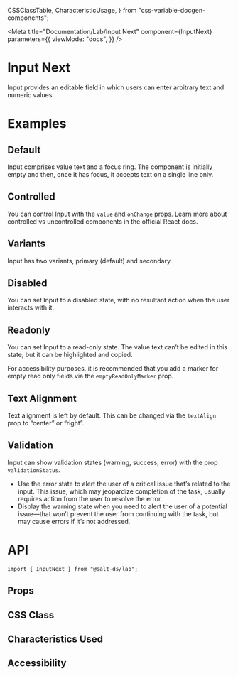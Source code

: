   CSSClassTable,
  CharacteristicUsage,
} from "css-variable-docgen-components";

<Meta
  title="Documentation/Lab/Input Next"
  component={InputNext}
  parameters={{
    viewMode: "docs",
  }}
/>

# Input Next

Input provides an editable field in which users can enter arbitrary text and numeric values.

# Examples

## Default

Input comprises value text and a focus ring. The component is initially empty and then, once it has focus, it accepts text on a single line only.

<Canvas>
  <Story id="lab-input-next--default" />
</Canvas>

## Controlled

You can control Input with the `value` and `onChange` props. Learn more about <Link href="https://react.dev/learn/sharing-state-between-components#controlled-and-uncontrolled-components">controlled vs uncontrolled components in the official React docs</Link>.

<Canvas>
  <Story id="lab-input-next--controlled" />
</Canvas>

## Variants

Input has two variants, primary (default) and secondary.

<Canvas>
  <Story id="lab-input-next--variants" />
</Canvas>

## Disabled

You can set Input to a disabled state, with no resultant action when the user interacts with it.

<Canvas>
  <Story id="lab-input-next--disabled" />
</Canvas>

## Readonly

You can set Input to a read-only state. The value text can’t be edited in this state, but it can be highlighted and copied.

<Canvas>
  <Story id="lab-input-next--readonly" />
</Canvas>

For accessibility purposes, it is recommended that you add a marker for empty read only fields via the `emptyReadOnlyMarker` prop.

<Canvas>
  <Story id="lab-input—next--empty-readonly-marker" />
</Canvas>

## Text Alignment

Text alignment is left by default. This can be changed via the `textAlign` prop to “center” or “right”.

<Canvas>
  <Story id="lab-input—next--text-alignment" />
</Canvas>

## Validation

Input can show validation states (warning, success, error) with the prop `validationStatus`.

<Canvas>
  <Story id="lab-input-next--validation" />
</Canvas>

- Use the error state to alert the user of a critical issue that’s related to the input. This issue, which may jeopardize completion of the task, usually requires action from the user to resolve the error.
- Display the warning state when you need to alert the user of a potential issue—that won’t prevent the user from continuing with the task, but may cause errors if it’s not addressed.

# API

```
import { InputNext } from "@salt-ds/lab";
```

## Props

<ArgsTable of={InputNext} />

## CSS Class

<CSSClassTable of={InputNext} />

## Characteristics Used

<CharacteristicUsage of={InputNext} />

## Accessibility

<HelpAndSupport />
